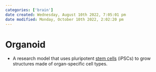 ```yaml
---
categories: ['brain']
date created: Wednesday, August 10th 2022, 7:05:01 pm
date modified: Monday, October 10th 2022, 2:02:20 pm
---
```


# Organoid
- A research model that uses pluripotent [stem cells](Stem%20Cells.qmd) (iPSCs) to grow structures made of organ-specific cell types.



